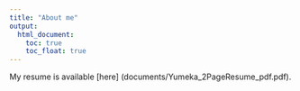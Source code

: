 ```yaml
---
title: "About me"
output: 
  html_document:
    toc: true
    toc_float: true
---
```


My resume is available [here] (documents/Yumeka_2PageResume_pdf.pdf).
